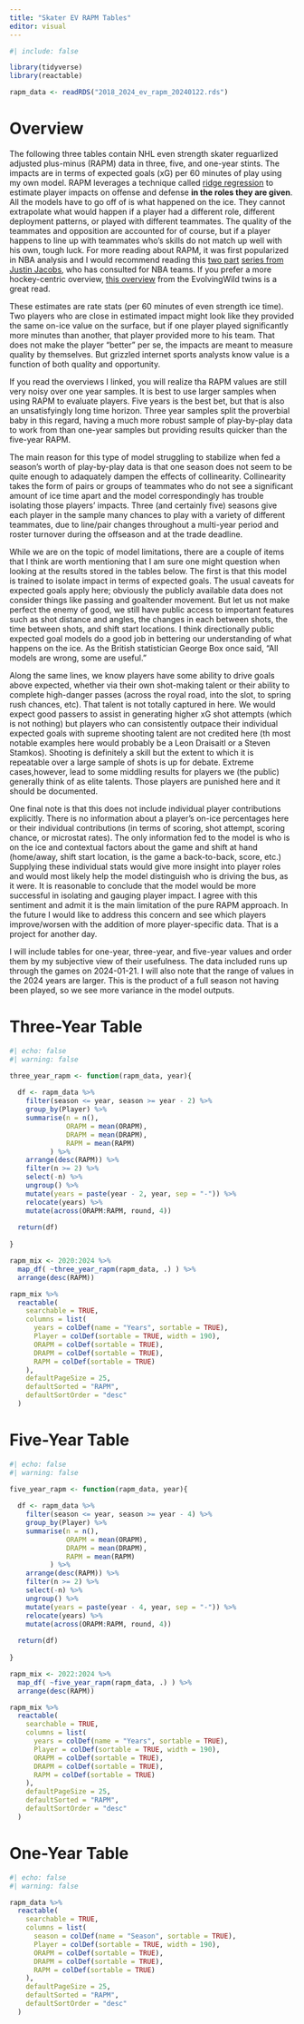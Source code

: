 ```yaml
---
title: "Skater EV RAPM Tables"
editor: visual
---
```


```r
#| include: false

library(tidyverse)
library(reactable)

rapm_data <- readRDS("2018_2024_ev_rapm_20240122.rds")

```

# Overview

The following three tables contain NHL even strength skater reguarlized adjusted plus-minus (RAPM) data in three, five, and one-year stints. The impacts are in terms of expected goals (xG) per 60 minutes of play using my own model. RAPM leverages a technique called [ridge regression](https://en.wikipedia.org/wiki/Ridge_regression) to estimate player impacts on offense and defense **in the roles they are given**. All the models have to go off of is what happened on the ice. They cannot extrapolate what would happen if a player had a different role, different deployment patterns, or played with different teammates. The quality of the teammates and opposition are accounted for of course, but if a player happens to line up with teammates who's skills do not match up well with his own, tough luck.  For more reading about RAPM, it was first popularized in NBA analysis and I would recommend reading this [two part](https://squared2020.com/2017/09/18/deep-dive-on-regularized-adjusted-plus-minus-i-introductory-example/) [series from Justin Jacobs](https://squared2020.com/2017/09/18/deep-dive-on-regularized-adjusted-plus-minus-ii-basic-application-to-2017-nba-data-with-r/), who has consulted for NBA teams. If you prefer a more hockey-centric overview, [this overview](https://hockey-graphs.com/2019/01/14/reviving-regularized-adjusted-plus-minus-for-hockey/) from the EvolvingWild twins is a great read.  

These estimates are rate stats (per 60 minutes of even strength ice time). Two players who are close in estimated impact might look like they provided the same on-ice value on the surface, but if one player played significantly more minutes than another, that player provided more to his team. That does not make the player "better" per se, the impacts are meant to measure quality by themselves. But grizzled internet sports analysts know value is a function of both quality and opportunity. 

If you read the overviews I linked, you will realize tha RAPM values are still very noisy over one year samples. It is best to use larger samples when using RAPM to evaluate players. Five years is the best bet, but that is also an unsatisfyingly long time horizon. Three year samples split the proverbial baby in this regard, having a much more robust sample of play-by-play data to work from than one-year samples but providing results quicker than the five-year RAPM.  

The main reason for this type of model struggling to stabilize when fed a season's worth of play-by-play data is that one season does not seem to be quite enough to adaquately dampen the effects of collinearity. Collinearity takes the form of pairs or groups of teammates who do not see a significant amount of ice time apart and the model correspondingly has trouble isolating those players' impacts. Three (and certainly five) seasons give each player in the sample many chances to play with a variety of different teammates, due to line/pair changes throughout a multi-year period and roster turnover during the offseason and at the trade deadline.  

While we are on the topic of model limitations, there are a couple of items that I think are worth mentioning that I am sure one might question when looking at the results stored in the tables below. The first is that this model is trained to isolate impact in terms of expected goals. The usual caveats for expected goals apply here; obviously the publicly available data does not consider things like passing and goaltender movement. But let us not make perfect the enemy of good, we still have public access to important features such as shot distance and angles, the changes in each between shots, the time between shots, and shift start locations. I think directionally public expected goal models do a good job in bettering our understanding of what happens on the ice. As the British statistician George Box once said, "All models are wrong, some are useful."  

Along the same lines, we know players have some ability to drive goals above expected, whether via their own shot-making talent or their ability to complete high-danger passes (across the royal road, into the slot, to spring rush chances, etc). That talent is not totally captured in here. We would expect good passers to assist in generating higher xG shot attempts (which is not nothing) but players who can consistently outpace their individual expected goals with supreme shooting talent are not credited here (th most notable examples here would probably be a Leon Draisaitl or a Steven Stamkos). Shooting is definitely a skill but the extent to which it is repeatable over a large sample of shots is up for debate. Extreme cases,however, lead to some middling results for players we (the public) generally think of as elite talents. Those players are punished here and it should be documented.  

One final note is that this does not include individual player contributions explicitly. There is no information about a player's on-ice percentages here or their individual contributions (in terms of scoring, shot attempt, scoring chance, or microstat rates). The only information fed to the model is who is on the ice and contextual factors about the game and shift at hand (home/away, shift start location, is the game a back-to-back, score, etc.) Supplying these individual stats would give more insight into player roles and would most likely help the model distinguish who is driving the bus, as it were. It is reasonable to conclude that the model would be more successful in isolating and gauging player impact. I agree with this sentiment and admit it is the main limitation of the pure RAPM approach. In the future I would like to address this concern and see which players improve/worsen with the addition of more player-specific data. That is a project for another day.

I will include tables for one-year, three-year, and five-year values and order them by my subjective view of their usefulness. The data included runs up through the games on 2024-01-21. I will also note that the range of values in the 2024 years are larger. This is the product of a full season not having been played, so we see more variance in the model outputs. 

# Three-Year Table

```r
#| echo: false
#| warning: false

three_year_rapm <- function(rapm_data, year){
  
  df <- rapm_data %>% 
    filter(season <= year, season >= year - 2) %>% 
    group_by(Player) %>% 
    summarise(n = n(), 
              ORAPM = mean(ORAPM), 
              DRAPM = mean(DRAPM), 
              RAPM = mean(RAPM)
          ) %>% 
    arrange(desc(RAPM)) %>% 
    filter(n >= 2) %>% 
    select(-n) %>% 
    ungroup() %>% 
    mutate(years = paste(year - 2, year, sep = "-")) %>% 
    relocate(years) %>% 
    mutate(across(ORAPM:RAPM, round, 4))
  
  return(df)
  
}

rapm_mix <- 2020:2024 %>% 
  map_df( ~three_year_rapm(rapm_data, .) ) %>% 
  arrange(desc(RAPM))

rapm_mix %>% 
  reactable(
    searchable = TRUE,
    columns = list(
      years = colDef(name = "Years", sortable = TRUE), 
      Player = colDef(sortable = TRUE, width = 190), 
      ORAPM = colDef(sortable = TRUE), 
      DRAPM = colDef(sortable = TRUE), 
      RAPM = colDef(sortable = TRUE)
    ), 
    defaultPageSize = 25, 
    defaultSorted = "RAPM", 
    defaultSortOrder = "desc"
  )

```


# Five-Year Table

```r
#| echo: false
#| warning: false

five_year_rapm <- function(rapm_data, year){
  
  df <- rapm_data %>% 
    filter(season <= year, season >= year - 4) %>% 
    group_by(Player) %>% 
    summarise(n = n(), 
              ORAPM = mean(ORAPM), 
              DRAPM = mean(DRAPM), 
              RAPM = mean(RAPM)
          ) %>% 
    arrange(desc(RAPM)) %>% 
    filter(n >= 2) %>% 
    select(-n) %>% 
    ungroup() %>% 
    mutate(years = paste(year - 4, year, sep = "-")) %>% 
    relocate(years) %>% 
    mutate(across(ORAPM:RAPM, round, 4))
  
  return(df)
  
}

rapm_mix <- 2022:2024 %>% 
  map_df( ~five_year_rapm(rapm_data, .) ) %>% 
  arrange(desc(RAPM))

rapm_mix %>% 
  reactable(
    searchable = TRUE,
    columns = list(
      years = colDef(name = "Years", sortable = TRUE), 
      Player = colDef(sortable = TRUE, width = 190), 
      ORAPM = colDef(sortable = TRUE), 
      DRAPM = colDef(sortable = TRUE), 
      RAPM = colDef(sortable = TRUE)
    ), 
    defaultPageSize = 25, 
    defaultSorted = "RAPM", 
    defaultSortOrder = "desc"
  )


```

# One-Year Table

```r
#| echo: false
#| warning: false

rapm_data %>% 
  reactable(
    searchable = TRUE,
    columns = list(
      season = colDef(name = "Season", sortable = TRUE), 
      Player = colDef(sortable = TRUE, width = 190), 
      ORAPM = colDef(sortable = TRUE), 
      DRAPM = colDef(sortable = TRUE), 
      RAPM = colDef(sortable = TRUE)
    ), 
    defaultPageSize = 25, 
    defaultSorted = "RAPM", 
    defaultSortOrder = "desc"
  )

```